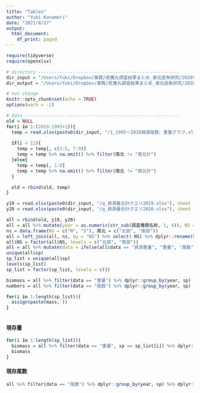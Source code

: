 ```yaml
---
title: "Tables"
author: "Yuki Kanamori"
date: "2021/8/27"
output: 
  html_document:
    df_print: paged
---
```


```r
require(tidyverse)
require(openxlsx)

# directory -----------------------------------------------------
dir_input = "/Users/Yuki/Dropbox/業務/若鷹丸調査結果まとめ_東北底魚研究/2020年度/input"
dir_output = "/Users/Yuki/Dropbox/業務/若鷹丸調査結果まとめ_東北底魚研究/2020年度/output"

# not change
knitr::opts_chunk$set(echo = TRUE)
options(warn = -1)
```


```r
# data ----------------------------------------------------------
old = NULL
for(i in 1:(2018-1995+1)){
  temp = read.xlsx(paste0(dir_input, "/1_1995～2018資源尾数、重量グラフ.xlsx"), sheet = i, startRow = 1)
  
  if(i < 12){
    temp = temp[, c(1:5, 7:9)]
    temp = temp %>% na.omit() %>% filter(南北 != "南北計")
  }else{
    temp = temp[, 1:8]
    temp = temp %>% na.omit() %>% filter(南北 != "南北計")
  }

  old = rbind(old, temp)
}

y19 = read.xlsx(paste0(dir_input, "/q_資源量合計クエリ2019.xlsx"), sheet = 1, startRow = 1) %>% na.omit() %>% filter(南北 != "南北計")
y20 = read.xlsx(paste0(dir_input, "/q_資源量合計クエリ2020.xlsx"), sheet = 1, startRow = 1) %>% na.omit() %>% filter(南北 != "南北計")

all = rbind(old, y19, y20)
all = all %>% mutate(year = as.numeric(str_sub(調査種類名称, 1, 4)), NS = str_sub(南北, 1, 1)) %>% dplyr::rename(data = "尾数・重量", sp = "和名", sum = "資源量計") %>% select(year, NS, data, sp, sum)
ns = data.frame(NS = c("N", "S"), 南北 = c("北部", "南部"))
all = left_join(all, ns, by = "NS") %>% select(-NS) %>% dplyr::rename(NS = 南北)
all$NS = factor(all$NS, levels = c("北部", "南部"))
all = all %>% mutate(data = ifelse(all$data == "資源重量", "重量", "尾数"))
unique(all$sp)
sp_list = unique(all$sp)
levels(sp_list)
sp_list = factor(sp_list, levels = c())

biomass = all %>% filter(data == "重量") %>% dplyr::group_by(year, sp) %>% dplyr::summarize(total = sum(sum))
numbers = all %>% filter(data == "尾数") %>% dplyr::group_by(year, sp) %>% dplyr::summarize(total = sum(sum))

for(i in 1:length(sp_list)){
  assign(paste(mass, ))
}
  
```

#### 現存量
```r
for(i in 1:length(sp_list)){
  biomass = all %>% filter(data == "重量", sp == sp_list[i]) %>% dplyr::group_by(year, sp) %>% dplyr::summarize(total = sum(sum))
  biomass
}
```

#### 現存尾数
```r
all %>% filter(data == "尾数") %>% dplyr::group_by(year, sp) %>% dplyr::summarize(total = sum(sum))
```
